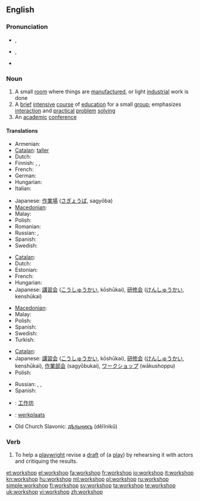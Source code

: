 {{was wotd|2007|December|24}}
==English==

===Pronunciation===
* {{a|RP}} {{IPA|/ˈwɜːk.ʃɒp/}}, {{SAMPA|/"w3:k.SQp/}}
* {{a|US}} {{IPA|/ˈwɝːk.ʃɑːp/}}, {{SAMPA|/"w3`k.SA:p/}}
* {{audio|en-us-workshop.ogg|Audio (US)}}

===Noun===
{{en-noun|sg=[[work]][[shop]]}}

# A small [[room]] where things are [[manufacture]]d, or light [[industrial]] work is done
# A [[brief]] [[intensive]] [[course]] of [[education]] for a small [[group]]; emphasizes [[interaction]] and [[practical]] [[problem]] [[solving]]
# An [[academic]] [[conference]]

====Translations====
{{trans-top|a small room where things are manufactured, or light industrial work is done}}
* Armenian: {{t-|hy|արհեստանոց|tr=arhestanoc’}}
* [[Catalan]]: [[taller]] {{m}}
* Dutch: {{t+|nl|atelier|n}}
* Finnish: {{t-|fi|työpaja}}, {{t-|fi|verstas}}, {{t+|fi|paja}}
* French: {{t+|fr|atelier|m}}
* German: {{t+|de|Werkstatt|f}}
* Hungarian: {{t+|hu|műhely}}
* Italian: {{t+|it|laboratorio|m}}
{{trans-mid}}
* Japanese: [[作業場]] ([[さぎょうば]], sagyōba)
* [[Macedonian]]: {{t|mk|работилница|f|tr=rabotílnica}}
* Malay: {{t-|ms|bengkel|xs=Malay}}
* Polish: {{t|pl|warsztat|m}}
* Romanian: {{t-|ro|atelier|n}}
* Russian: {{t+|ru|мастерская|f}}, {{t+|ru|цех|m}}
* Spanish: {{t+|es|taller|m}}
* Swedish: {{t-|sv|verkstad|c}}
{{trans-bottom}}

{{trans-top|a brief intensive course of education for a small group}}
* [[Catalan]]: {{t-|ca|taller|m}}
* Dutch: {{t|nl|workshop}}
* Estonian: {{t-|et|õpituba}}
* French: {{t+|fr|atelier|m}}
* Hungarian: {{t|hu|intenzív kurzus}}
* Japanese: [[講習会]] ([[こうしゅうかい]], kōshūkai), [[研修会]] ([[けんしゅうかい]], kenshūkai)
{{trans-mid}}
* [[Macedonian]]: {{t|mk|работилница|f|tr=rabotílnica}}
* Malay: {{t-|ms|bengkel|xs=Malay}}
* Polish: {{t|pl|warsztaty|pl}}
* Spanish: {{t+|es|taller|m}}
* Swedish: {{t+|sv|workshop|c}}
* Turkish: {{t|tr|çalıştay}}
{{trans-bottom}}

{{trans-top|an academic conference}}
* [[Catalan]]: {{t|ca|seminari|m}}
* Japanese: [[講習会]] ([[こうしゅうかい]], kōshūkai), [[研修会]] ([[けんしゅうかい]], kenshūkai), [[作業部会]] (sagyōbukai), [[ワークショップ]] (wākushoppu)
* Polish: {{t|pl|warsztaty akademickie|pl}}
{{trans-mid}}
* Russian: {{t+|ru|секция|f}}, {{t+|ru|семинар|m}}, {{t+|ru|симпозиум|m}}
* Spanish: {{t+|es|taller|m}}
{{trans-bottom}}

{{checktrans-top}}
* {{ttbc|Chinese}}: [[工作坊]]
* {{ttbc|Dutch}}: [[werkplaats]] {{f|m}}
{{checktrans-mid}}
* Old Church Slavonic: [[дѣльникъ]] (dělĭnikŭ) {{m}}
{{checktrans-bottom}}

===Verb===
{{en-verb|workshops|workshopping|workshopped}}

# {{transitive}} To help a [[playwright]] revise a [[draft]] of (a [[play]]) by rehearsing it with actors and critiquing the results.

[[et:workshop]]
[[el:workshop]]
[[fa:workshop]]
[[fr:workshop]]
[[io:workshop]]
[[it:workshop]]
[[kn:workshop]]
[[hu:workshop]]
[[ml:workshop]]
[[pl:workshop]]
[[ru:workshop]]
[[simple:workshop]]
[[fi:workshop]]
[[sv:workshop]]
[[ta:workshop]]
[[te:workshop]]
[[uk:workshop]]
[[vi:workshop]]
[[zh:workshop]]